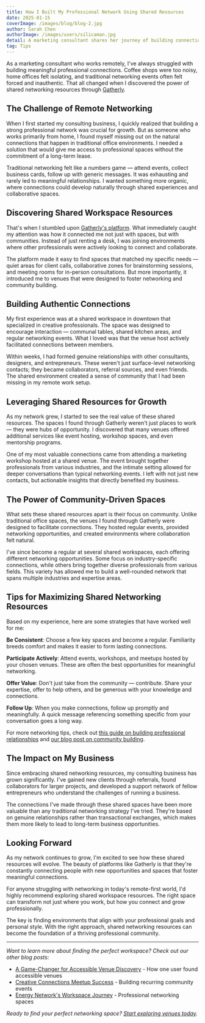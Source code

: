 ```yaml
---
title: How I Built My Professional Network Using Shared Resources
date: 2025-01-15
coverImage: /images/blog/blog-2.jpg
author: Sarah Chen
authorImage: /images/users/silicaman.jpg
detail: A marketing consultant shares her journey of building connections through shared workspace resources.
tag: Tips
---
```


As a marketing consultant who works remotely, I've always struggled with building meaningful professional connections. Coffee shops were too noisy, home offices felt isolating, and traditional networking events often felt forced and inauthentic. That all changed when I discovered the power of shared networking resources through [Gatherly](https://gatherly.com).

## The Challenge of Remote Networking

When I first started my consulting business, I quickly realized that building a strong professional network was crucial for growth. But as someone who works primarily from home, I found myself missing out on the natural connections that happen in traditional office environments. I needed a solution that would give me access to professional spaces without the commitment of a long-term lease.

Traditional networking felt like a numbers game — attend events, collect business cards, follow up with generic messages. It was exhausting and rarely led to meaningful relationships. I wanted something more organic, where connections could develop naturally through shared experiences and collaborative spaces.

## Discovering Shared Workspace Resources

That's when I stumbled upon [Gatherly's platform](http://localhost:3000/blogs). What immediately caught my attention was how it connected me not just with spaces, but with communities. Instead of just renting a desk, I was joining environments where other professionals were actively looking to connect and collaborate.

The platform made it easy to find spaces that matched my specific needs — quiet areas for client calls, collaborative zones for brainstorming sessions, and meeting rooms for in-person consultations. But more importantly, it introduced me to venues that were designed to foster networking and community building.

## Building Authentic Connections

My first experience was at a shared workspace in downtown that specialized in creative professionals. The space was designed to encourage interaction — communal tables, shared kitchen areas, and regular networking events. What I loved was that the venue host actively facilitated connections between members.

Within weeks, I had formed genuine relationships with other consultants, designers, and entrepreneurs. These weren't just surface-level networking contacts; they became collaborators, referral sources, and even friends. The shared environment created a sense of community that I had been missing in my remote work setup.

## Leveraging Shared Resources for Growth

As my network grew, I started to see the real value of these shared resources. The spaces I found through Gatherly weren't just places to work — they were hubs of opportunity. I discovered that many venues offered additional services like event hosting, workshop spaces, and even mentorship programs.

One of my most valuable connections came from attending a marketing workshop hosted at a shared venue. The event brought together professionals from various industries, and the intimate setting allowed for deeper conversations than typical networking events. I left with not just new contacts, but actionable insights that directly benefited my business.

## The Power of Community-Driven Spaces

What sets these shared resources apart is their focus on community. Unlike traditional office spaces, the venues I found through Gatherly were designed to facilitate connections. They hosted regular events, provided networking opportunities, and created environments where collaboration felt natural.

I've since become a regular at several shared workspaces, each offering different networking opportunities. Some focus on industry-specific connections, while others bring together diverse professionals from various fields. This variety has allowed me to build a well-rounded network that spans multiple industries and expertise areas.

## Tips for Maximizing Shared Networking Resources

Based on my experience, here are some strategies that have worked well for me:

**Be Consistent**: Choose a few key spaces and become a regular. Familiarity breeds comfort and makes it easier to form lasting connections.

**Participate Actively**: Attend events, workshops, and meetups hosted by your chosen venues. These are often the best opportunities for meaningful networking.

**Offer Value**: Don't just take from the community — contribute. Share your expertise, offer to help others, and be generous with your knowledge and connections.

**Follow Up**: When you make connections, follow up promptly and meaningfully. A quick message referencing something specific from your conversation goes a long way.

For more networking tips, check out [this guide on building professional relationships](https://www.linkedin.com/advice/0/how-do-you-build-maintain-professional-relationships) and [our blog post on community building](http://localhost:3000/blogs).

## The Impact on My Business

Since embracing shared networking resources, my consulting business has grown significantly. I've gained new clients through referrals, found collaborators for larger projects, and developed a support network of fellow entrepreneurs who understand the challenges of running a business.

The connections I've made through these shared spaces have been more valuable than any traditional networking strategy I've tried. They're based on genuine relationships rather than transactional exchanges, which makes them more likely to lead to long-term business opportunities.

## Looking Forward

As my network continues to grow, I'm excited to see how these shared resources will evolve. The beauty of platforms like Gatherly is that they're constantly connecting people with new opportunities and spaces that foster meaningful connections.

For anyone struggling with networking in today's remote-first world, I'd highly recommend exploring shared workspace resources. The right space can transform not just where you work, but how you connect and grow professionally.

The key is finding environments that align with your professional goals and personal style. With the right approach, shared networking resources can become the foundation of a thriving professional community.

---

*Want to learn more about finding the perfect workspace? Check out our other blog posts:*
- [A Game-Changer for Accessible Venue Discovery](http://localhost:3000/blogs/blog_1) - How one user found accessible venues
- [Creative Connections Meetup Success](http://localhost:3000/blogs/blog_2) - Building recurring community events
- [Energy Network's Workspace Journey](http://localhost:3000/blogs/blog_3) - Professional networking spaces

*Ready to find your perfect networking space? [Start exploring venues today](http://localhost:3000/properties).* 